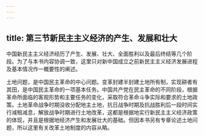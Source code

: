 ```yaml
---
---
---
```

title: 第三节新民主主义经济的产生、发展和壮大
---



中国新民主主义经济经历了产生、发展、壮大、全面胜利以及最后终结等几个阶段。为了与本书内容协调一致，这里只对新中国成立之前新民主主义经济发展进程及基本情况作一概要性的阐述。

土地问题，是中国民主革命的中心问题。变革封建半封建土地所有制，实现耕者有其田，是中国民主革命的一项基本任务。中国共产党在民主革命的不同阶段，根据革命所面临的客观形势和主要任务的变化，采取符合革命斗争实际和要求的土地政策。土地革命战争时期没收分配地主土地，抗日战争时期及抗战胜利后一段时间实行减租减息，解放战争时期进行土地改革，这都是根据地实行新民主主义经济政策的体现，并且是根据地经济产生和发展壮大的基础。但因本书另有专章论述土地问题，所以这里有关改革土地制度的内容从略。